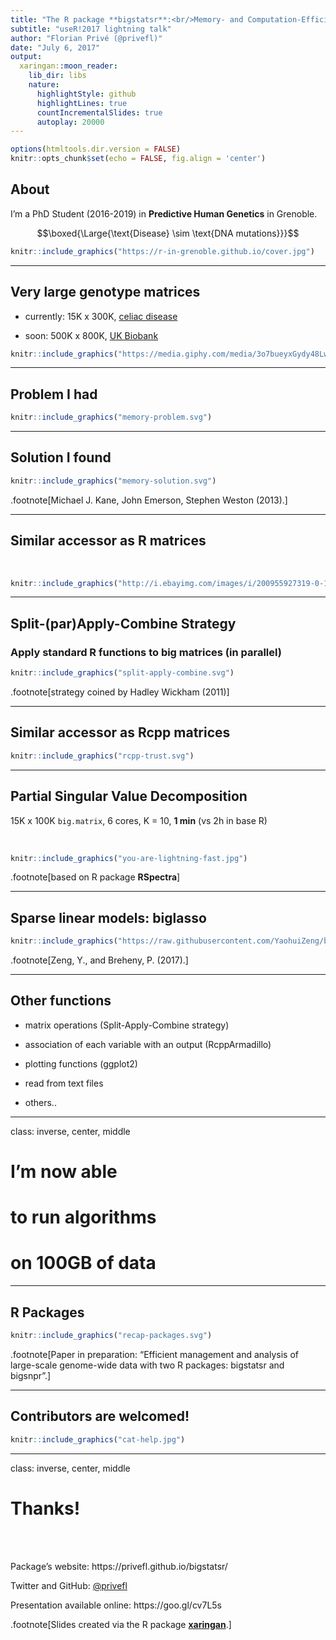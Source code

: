 ```yaml
---
title: "The R package **bigstatsr**:<br/>Memory- and Computation-Efficient Tools<br/>for Big Matrices"
subtitle: "useR!2017 lightning talk"
author: "Florian Privé (@privefl)"
date: "July 6, 2017"
output:
  xaringan::moon_reader:
    lib_dir: libs
    nature:
      highlightStyle: github
      highlightLines: true
      countIncrementalSlides: true
      autoplay: 20000
---
```


```r
options(htmltools.dir.version = FALSE)
knitr::opts_chunk$set(echo = FALSE, fig.align = 'center')
```

## About

I'm a PhD Student (2016-2019) in **Predictive Human Genetics** in Grenoble.

$$\boxed{\Large{\text{Disease} \sim \text{DNA mutations}}}$$

```r
knitr::include_graphics("https://r-in-grenoble.github.io/cover.jpg")
```

---

## Very large genotype matrices

- currently: 15K x 300K, [celiac disease](http://www.nature.com/ng/journal/v42/n4/abs/ng.543.html)

- soon: 500K x 800K, [UK Biobank](https://doi.org/10.1371/journal.pmed.1001779)
 
```r
knitr::include_graphics("https://media.giphy.com/media/3o7bueyxGydy48Lwgo/giphy.gif")
```

---

## Problem I had

```r
knitr::include_graphics("memory-problem.svg")
```

---

## Solution I found

```r
knitr::include_graphics("memory-solution.svg")
```

.footnote[Michael J. Kane, John Emerson, Stephen Weston (2013).]

---

## Similar accessor as R matrices

</br>

```r
knitr::include_graphics("http://i.ebayimg.com/images/i/200955927319-0-1/s-l1000.jpg")
```

---

## Split-(par)Apply-Combine Strategy

### Apply standard R functions to big matrices (in parallel)

```r
knitr::include_graphics("split-apply-combine.svg")
```

.footnote[strategy coined by Hadley Wickham (2011)]

---

<!-- ## Matrix operations -->

<!-- - (cross-)products with matrices/vectors -->

<!-- - special tricks for handling scaling ([vignette](https://privefl.github.io/bigstatsr/articles/operations-with-scaling.html) and [blog post](https://goo.gl/L8cNbo)) -->

<!-- <br/> -->

<!-- ### Example: computation of correlation of a 100,000 x 5000 matrix -->

<!-- - `cor`: 22 minutes  -->

<!-- - `big_cor`: 1 minute  -->

<!-- --- -->

## Similar accessor as Rcpp matrices

```r
knitr::include_graphics("rcpp-trust.svg")
```

---

## Partial Singular Value Decomposition

15K x 100K `big.matrix`, 6 cores, K = 10, **1 min** (vs 2h in base R)

</br>

```r
knitr::include_graphics("you-are-lightning-fast.jpg")
```

.footnote[based on R package **RSpectra**]

---

## Sparse linear models: **biglasso**

```r
knitr::include_graphics("https://raw.githubusercontent.com/YaohuiZeng/biglasso/master/vignettes/2016-11-20_vary_p_pkgs.png")
```

.footnote[Zeng, Y., and Breheny, P. (2017).]

---

## Other functions


- matrix operations (Split-Apply-Combine strategy)

- association of each variable with an output (RcppArmadillo)

- plotting functions (ggplot2)

- read from text files

- others..

---

class: inverse, center, middle

# I'm now able 
# to run algorithms
# on 100GB of data

---

## R Packages

```r
knitr::include_graphics("recap-packages.svg")
```


.footnote[Paper in preparation: "Efficient management and analysis of large-scale genome-wide data with two R packages: bigstatsr and bigsnpr".]

---

## Contributors are welcomed!

```r
knitr::include_graphics("cat-help.jpg")
```

---

class: inverse, center, middle

# Thanks!

<br/><br/>

Package's website: https://privefl.github.io/bigstatsr/

Twitter and GitHub: [@privefl](https://twitter.com/privefl)

Presentation available online: https://goo.gl/cv7L5s

.footnote[Slides created via the R package [**xaringan**](https://github.com/yihui/xaringan).]
